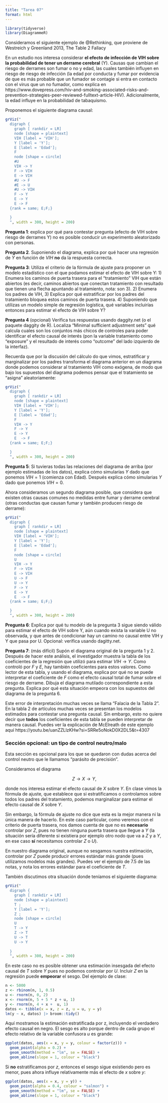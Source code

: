 ```yaml
---
title: "Tarea 07"
format: html
---
```


```r
library(tidyverse)
library(DiagrammeR)
```


Consideramos el siguiente ejemplo de @Rethinking, que proviene de
Westreich y Greenland 2013, The Table 2 Fallacy

En un estudio nos interesa considerar **el efecto de infección de VIH
sobre la probabilidad de tener un derrame cerebral** (Y). Causas que cambian
el riesgo de derrames son fumar o no y edad, las cuales también influyen en
riesgo de riesgo de infección (la edad por conducta y fumar por evidencia de
que es más probable que un fumador se contagie si entra en contacto con el virus
que un no fumador, como explica en https://www.dovepress.com/hiv-and-smoking-associated-risks-and-prevention-strategies-peer-reviewed-fulltext-article-HIV). Adicionalmente, la edad influye en la probabilidad
de tabaquismo.

Proponemos el siguiente diagrama causal:

```r
grViz("
  digraph {
    graph [ rankdir = LR]
    node [shape = plaintext]
    VIH [label = 'VIH'];
    Y [label = 'Y'];
    E [label = 'Edad'];
    F
    node [shape = circle]
    #U
    VIH -> Y
    F -> VIH 
    E -> VIH
    #U -> F
    #E -> U
    #U -> VIH
    F -> Y
    E -> Y
    E -> F
  {rank = same; E;F;}

  }
  ", width = 300, height = 200)
```

**Pregunta 1**: explica por qué para contestar pregunta (efecto de VIH sobre riesgo
de derrames Y) no es posible conducir un experimento aleatorizado con personas.

**Pregunta 2**. Suponiendo el diagrama, explica por qué hacer una regresión
de $Y$ en función de $VIH$ **no** da la respuesta correcta.


**Pregunta 3**: Utiliza el criterio de la fórmula de ajuste para proponer un modelo
estadístico con el que podamos estimar el efecto de VIH sobre Y: 1) Enumera
los caminos de puerta trasera para el "tratamiento" VIH que están abiertos (es decir,
caminos abiertos que conectan tratamiento con resultado que tienen una flecha
apuntando al tratamiento, nota: son 3).
2) Enumera los padres de VIH, 3) Explica por qué estratificar por los padres
del tratamiento bloquea estos caminos de puerta trasera. 4) Suponiendo que utilizas
un modelo simple de regresión logística, qué variables incluirías entonces
para estimar el efecto de VIH sobre Y?

**Pregunta 4** (opcional) Verifica tus respuestas usando daggity.net
(o el paquete daggity de R). Localiza "Minimal sufficient adjustment sets" qué
calcula cuales son los conjuntos más chicos de controles para poder identificar 
el efecto causal de interés (pon la variable tratamiento como "exposure" y el
resultado de interés como "outcome" del lado izquierdo de la interfaz).



Recuerda que por la discusión del cálculo do que vimos, 
estratificar y marginalizar por los padres transforma el diagrama anterior 
en un diagrama donde podemos considerar al tratamiento VIH como exógena, de modo
que bajo los supuestos del diagrama podemos pensar que el tratamiento se "asigna"
aleatoriamente:

```r
grViz("
  digraph {
    graph [ rankdir = LR]
    node [shape = plaintext]
    VIH [label = 'VIH'];
    Y [label = 'Y'];
    E [label = 'Edad'];
    F
    VIH -> Y
    F -> Y
    E -> Y
    E  -> F
  {rank = same; E;F;}

  }
  ", width = 300, height = 200)
```

**Pregunta 5**: Si tuvieras todas las relaciones del diagrama de arriba (por
ejemplo estimadas de los datos), explica cómo simularías $Y$ dado que ponemos
$VIH=1$ (comienza
con Edad). Después explica cómo simularias $Y$ dado que ponemos $VIH=0$. 


Ahora consideramos un segundo diagrama posible, que considera que 
existen otras causas comunes no medidas entre fumar
y derrame cerebral (otras conductas que causan fumar y también producen riesgo de derrame):
  
```r
grViz("
  digraph {
    graph [ rankdir = LR]
    node [shape = plaintext]
    VIH [label = 'VIH'];
    Y [label = 'Y'];
    E [label = 'Edad'];
    F
    node [shape = circle]
    U
    VIH -> Y
    F -> VIH 
    E -> VIH
    U -> F
    U -> Y
    F -> Y
    E -> Y
    E  -> F
  {rank = same; E;F;}

  }
  ", width = 300, height = 200)
```


**Pregunta 6**: Explica por qué tu modelo de la pregunta 3 
sigue siendo válido para estimar el efecto de VIH sobre Y, aún
cuando exista la variable U no observada, y que antes de condicionar
hay un camino no causal entre VIH y Y que pasa por U. Opcional: verifica usando dagitty.net.




**Pregunta 7**: (más difícil) Supón el diagrama original de la pregunta 1 y 2. 
Después de hacer este análisis, el investigador muestra la
tabla de los coeficientes de la regresión que utilizó para estimar $VIH \to Y$.
Como controló por $F$ y $E$,  hay también coeficientes para estos valores. 
Como lector de esta tabla, y usando
el diagrama, explica por qué no se puede interpretar el coeficiente de $F$ como
el efecto causal total de fumar sobre el riesgo de derrame. Dibuja el diagrama
mutilado correspondiente a esta pregunta. Explica por qué esta situación empeora 
con los supuestos del diagrama de la pregunta 6.



Este error de interpretación muchas veces se llama "Falacia de la Tabla 2". En
la tabla 2 de artículos muchas veces se presentan los modelos estimados para contestar una
pregunta causal. Sin embargo, esto no quiere decir que **todos** los coeficientes
de esta tabla se pueden interpretar de manera causal. Puedes
ver la explicación de McElreath de este ejemplo aquí https://youtu.be/uanZZLlzKHw?si=SRRe5oNokD0X2DL5&t=4307


### Sección opcional: un tipo de control neutro/malo

Esta sección es opcional para los que se quedaron con dudas acerca del
control neutro que le llamamos "parásito de precisión".

Consideramos el diagrama 

$$Z\to X \to Y,$$

donde nos interesa estimar el efecto
causal de $X$ sobre $Y$. En clase vimos la fórmula de ajuste, que establece que
si estratificamos o controlamos sobre todos los padres del tratamiento, podemos
marginalizar para estimar el efecto causal de $X$ sobre $Y$. 

Sin embargo, la fórmula de ajuste no dice que esta es la mejor manera ni la única manera
de hacerlo. En este caso particular, como veremos con el criterio de puerta trasera,
nos damos cuenta de que no es **necesario** controlar por $Z$, pues no tienen ninguna
puerta trasera que llegue a $Y$ (la situación sería diferente si existiera por ejemplo
otro nodo que va a $Z$ y a $Y$, en ese caso **sí** necesitamos controlar $Z$ o $U$).

En nuestro diagrama original, aunque no sesgamos nuestra estimación, controlar por $Z$ puede
producir errores estándar más grande (pues utilizamos modelos más grandes). Puedes ver el ejemplo de 7.5 de las notas, y nota los errores estándar para el coeficiente de $T$.

También discutimos otra situación donde teníamos el siguiente diagrama:


```r
grViz("
  digraph {
    graph [ rankdir = LR]
    node [shape = plaintext]
    T ;
    Y [label = 'Y'];
    Z ;
    node [shape = circle]
    U
    T -> Y
    Z -> T 
    U -> T
    U -> Y
  
  }
  ", width = 300, height = 200)
```

En este caso no es posible obtener una estimación insesgada del efecto causal 
de $T$ sobre $Y$ pues no podemos controlar por $U$. Incluir $Z$ en la regresión
puede **empeorar** el sesgo. Del ejemplo de clase:

```r
n <- 5000
z <- rbinom(n, 1, 0.5)
u <- rnorm(n, 0, 2)
x <- rnorm(n, 5 + 5 * z + u, 1)
y <- rnorm(n, 4 + x +  u, 1)
datos <- tibble(x = x, z = z, u = u, y = y) 
lm(y ~ x, datos) |> broom::tidy()
```

Aquí mostramos la estimación estratificada por z, incluyendo el verdadero
efecto causal en negro. El sesgo es alto porque dentro de cada grupo el efecto
relativo de la variable confusora $u$ es grande:

```r
ggplot(datos, aes(x = x, y = y, colour = factor(z))) +
  geom_point(alpha = 0.2) +
  geom_smooth(method = "lm", se = FALSE) +
  geom_abline(slope = 1, colour = "black")
```
Si **no** estratificamos por $z$, entonces el sesgo sigue existiendo pero es menor,
pues ahora influye relativamente más el efecto de $x$ sobre $y$:

```r
ggplot(datos, aes(x = x, y = y)) +
  geom_point(alpha = 0.4, colour = "salmon") +
  geom_smooth(method = "lm", se = FALSE) +
  geom_abline(slope = 1, colour = "black")
```




